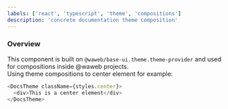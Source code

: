 ```yaml
---
labels: ['react', 'typescript', 'theme', 'compositions']
description: 'concrete documentation theme composition'
---
```



### Overview

This component is built on `@waweb/base-ui.theme.theme-provider` and used for compositions inside @waweb projects.  
Using theme compositions to center element for example:

```js live
<DocsTheme className={styles.center}>
  <div>This is a center element</div>
</DocsTheme>
```
